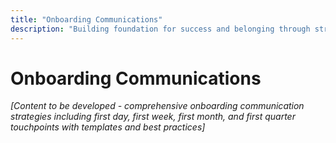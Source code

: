 ```yaml
---
title: "Onboarding Communications"
description: "Building foundation for success and belonging through strategic onboarding communications."
---
```


# Onboarding Communications

*[Content to be developed - comprehensive onboarding communication strategies including first day, first week, first month, and first quarter touchpoints with templates and best practices]*

